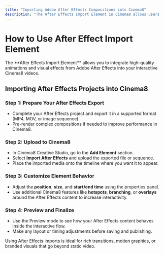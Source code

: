 ---
title: "Importing Adobe After Effects Compositions into Cinema8"
description: "The After Effects Import Element in Cinema8 allows users to integrate After Effects compositions directly into their interactive video projects. This feature ensures a seamless workflow for those looking to use advanced visual effects and animations created in After Effects."
---


# How to Use After Effect Import Element

<Callout type="info">
The **After Effects Import Element** allows you to integrate high-quality animations and visual effects from Adobe After Effects into your interactive Cinema8 videos.
</Callout>

## Importing After Effects Projects into Cinema8

<Steps>

### Step 1: Prepare Your After Effects Export

- Complete your After Effects project and export it in a supported format (MP4, MOV, or image sequence).
- Pre-render complex compositions if needed to improve performance in Cinema8.

### Step 2: Upload to Cinema8

- In Cinema8 Creative Studio, go to the **Add Element** section.
- Select **Import After Effects** and upload the exported file or sequence.
- Place the imported media onto the timeline where you want it to appear.

### Step 3: Customize Element Behavior

- Adjust the **position**, **size**, and **start/end time** using the properties panel.
- Use additional Cinema8 features like **hotspots**, **branching**, or **overlays** around the After Effects content to increase interactivity.

### Step 4: Preview and Finalize

- Use the Preview mode to see how your After Effects content behaves inside the interactive flow.
- Make any layout or timing adjustments before saving and publishing.

</Steps>

<Callout type="default">
Using After Effects imports is ideal for rich transitions, motion graphics, or branded visuals that go beyond static video.
</Callout>
